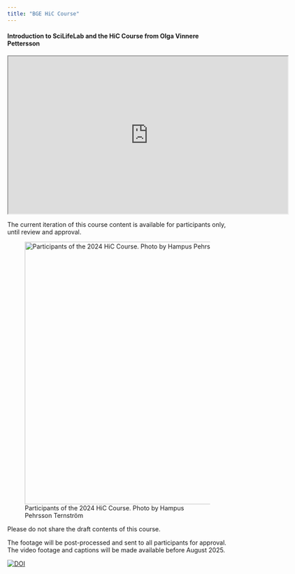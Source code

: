 ```yaml
---
title: "BGE HiC Course"
---
```


#### Introduction to SciLifeLab and the HiC Course from Olga Vinnere Pettersson

<iframe src="https://drive.google.com/file/d/18NE5OAxyihAB0uH5q6IqpJASXsrORjzK/preview" width="640" height="360" allow="autoplay"></iframe>

The current iteration of this course content is available for participants only, until review and approval.

![Participants of the 2024 HiC Course. Photo by Hampus Pehrsson Ternström](/img/HiC-Crew.png){fig-align="center" width=600}

Please do not share the draft contents of this course.

The footage will be post-processed and sent to all participants for approval. The video footage and captions will be made available before August 2025.

[![DOI](https://zenodo.org/badge/823634608.svg)](https://doi.org/10.5281/zenodo.14643653)